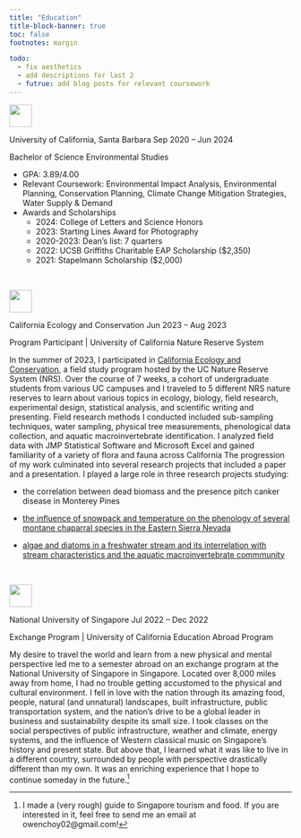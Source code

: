```yaml
---
title: "Education"
title-block-banner: true
toc: false
footnotes: margin 

todo:
  - fix aesthetics
  - add descriptions for last 2
  - futrue: add blog posts for relevant coursework
---
```


::: gray-block
::: logo
![](logos/UCSBlogo.png){fig-alt="University of California Santa Barbara Logo" height="40"}
:::

::: underline1
::: {#school-padding}
[University of California, Santa Barbara]{.h2} [Sep 2020 -- Jun 2024]{.programdate}
:::
:::

[Bachelor of Science Environmental Studies]{.h4}

-   GPA: 3.89/4.00
-   Relevant Coursework: Environmental Impact Analysis, Environmental Planning, Conservation Planning, Climate Change Mitigation Strategies, Water Supply & Demand
-   Awards and Scholarships
    -   2024: College of Letters and Science Honors
    -   2023: Starting Lines Award for Photography
    -   2020-2023: Dean's list: 7 quarters
    -   2022: UCSB Griffiths Charitable EAP Scholarship (\$2,350)
    -   2021: Stapelmann Scholarship (\$2,000)
:::

<!-- extra line -->

<br>

::: gray-block
::: logo
![](logos/ceclogo.png){fig-alt="California Ecology and Conservation Logo" height="40"}
:::


::: underline1
::: {#school-padding}
[California Ecology and Conservation]{.h2} [Jun 2023 -- Aug 2023]{.programdate}
:::
:::

[Program Participant \| University of California Nature Reserve System]{.h4}

In the summer of 2023, I participated in [California Ecology and Conservation](https://ucnrs.org/teaching/cec/), a field study program hosted by the UC Nature Reserve System (NRS). Over the course of 7 weeks, a cohort of undergraduate students from various UC campuses and I traveled to 5 different NRS nature reserves to learn about various topics in ecology, biology, field research, experimental design, statistical analysis, and scientific writing and presenting. Field research methods I conducted included sub-sampling techniques, water sampling, physical tree measurements, phenological data collection, and aquatic macroinvertebrate identification. I analyzed field data with JMP Statistical Software and Microsoft Excel and gained familiarity of a variety of flora and fauna across California The progression of my work culminated into several research projects that included a paper and a presentation. I played a large role in three research projects studying:

-   the correlation between dead biomass and the presence pitch canker disease in Monterey Pines

-   [the influence of snowpack and temperature on the phenology of several montane chaparral species in the Eastern Sierra Nevada](https://owenchoy.github.io/portfolio/phenology/)

-    [algae and diatoms in a freshwater stream and its interrelation with stream characteristics and the aquatic macroinvertebrate commmunity](https://owenchoy.github.io/portfolio/algae/)
:::

<br>

::: gray-block
::: logo
![](logos/nuslogo.png){fig-alt="National University of Singapore Logo" height="40"}
:::


::: underline1
::: {#school-padding}
[National University of Singapore]{.h2} [Jul 2022 -- Dec 2022]{.programdate}
:::
:::

[Exchange Program | University of California Education Abroad Program]{.h4}

My desire to travel the world and learn from a new physical and mental perspective led me to a semester abroad on an exchange program at the National University of Singapore in Singapore. Located over 8,000 miles away from home, I had no trouble getting accustomed to the physical and cultural environment. I fell in love with the nation through its amazing food, people, natural (and unnatural) landscapes, built infrastructure, public transportation system, and the nation's drive to be a global leader in business and sustainability despite its small size. I took classes on the social perspectives of public infrastructure, weather and climate, energy systems, and the influence of Western classical music on Singapore's history and present state. But above that, I learned what it was like to live in a different country, surrounded by people with perspective drastically different than my own. It was an enriching experience that I hope to continue someday in the future.^[I made a (very rough) guide to Singapore tourism and food. If you are interested in it, feel free to send me an email at owenchoy02@gmail.com!]


:::

